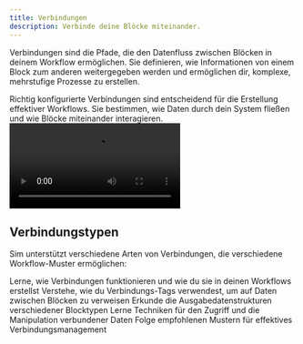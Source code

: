 ```yaml
---
title: Verbindungen
description: Verbinde deine Blöcke miteinander.
---
```



Verbindungen sind die Pfade, die den Datenfluss zwischen Blöcken in deinem Workflow ermöglichen. Sie definieren, wie Informationen von einem Block zum anderen weitergegeben werden und ermöglichen dir, komplexe, mehrstufige Prozesse zu erstellen.

<Callout type="info">
  Richtig konfigurierte Verbindungen sind entscheidend für die Erstellung effektiver Workflows. Sie bestimmen, wie
  Daten durch dein System fließen und wie Blöcke miteinander interagieren.
</Callout>

<div className="mx-auto w-full overflow-hidden rounded-lg">
  <Video src="connections.mp4" />
</div>

## Verbindungstypen

Sim unterstützt verschiedene Arten von Verbindungen, die verschiedene Workflow-Muster ermöglichen:

<Cards>
  <Card title="Grundlagen der Verbindungen" href="/connections/basics">
    Lerne, wie Verbindungen funktionieren und wie du sie in deinen Workflows erstellst
  </Card>
  <Card title="Verbindungs-Tags" href="/connections/tags">
    Verstehe, wie du Verbindungs-Tags verwendest, um auf Daten zwischen Blöcken zu verweisen
  </Card>
  <Card title="Datenstruktur" href="/connections/data-structure">
    Erkunde die Ausgabedatenstrukturen verschiedener Blocktypen
  </Card>
  <Card title="Datenzugriff" href="/connections/accessing-data">
    Lerne Techniken für den Zugriff und die Manipulation verbundener Daten
  </Card>
  <Card title="Best Practices" href="/connections/best-practices">
    Folge empfohlenen Mustern für effektives Verbindungsmanagement
  </Card>
</Cards>
